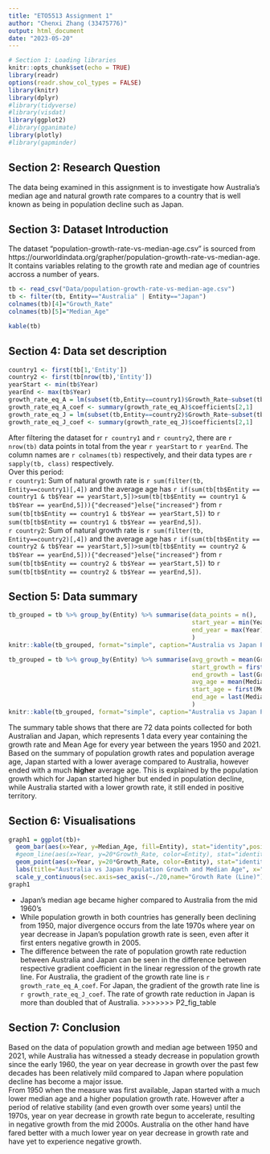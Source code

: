 ```yaml
---
title: "ETO5513 Assignment 1"
author: "Chenxi Zhang (33475776)"
output: html_document
date: "2023-05-20"
---
```


```r
# Section 1: Loading libraries
knitr::opts_chunk$set(echo = TRUE)
library(readr)
options(readr.show_col_types = FALSE)
library(knitr)
library(dplyr)
#library(tidyverse)
#library(visdat)
library(ggplot2)
#library(gganimate)
library(plotly)
#library(gapminder)
```

## Section 2: Research Question
The data being examined in this assignment is to investigate how Australia's median age and natural growth rate compares to a country that is well known as being in population decline such as Japan. 

## Section 3: Dataset Introduction
The dataset "population-growth-rate-vs-median-age.csv" is sourced from https://ourworldindata.org/grapher/population-growth-rate-vs-median-age. It contains variables relating to the growth rate and median age of countries accross a number of years.
```r
tb <- read_csv("Data/population-growth-rate-vs-median-age.csv")
tb <- filter(tb, Entity=="Australia" | Entity=="Japan")
colnames(tb)[4]="Growth_Rate"
colnames(tb)[5]="Median_Age"
```

```r
kable(tb)
```

## Section 4: Data set description

```r
country1 <- first(tb[1,'Entity'])
country2 <- first(tb[nrow(tb),'Entity'])
yearStart <- min(tb$Year)
yearEnd <- max(tb$Year)
growth_rate_eq_A = lm(subset(tb,Entity==country1)$Growth_Rate~subset(tb,Entity==country1)$Year)
growth_rate_eq_A_coef <- summary(growth_rate_eq_A)$coefficients[2,1]
growth_rate_eq_J = lm(subset(tb,Entity==country2)$Growth_Rate~subset(tb,Entity==country2)$Year)
growth_rate_eq_J_coef <- summary(growth_rate_eq_J)$coefficients[2,1]
```

After filtering the dataset for `r country1` and `r country2`, there are `r nrow(tb)` data points in total from the year `r yearStart` to `r yearEnd`. The column names are `r colnames(tb)` respectively, and their data types are `r sapply(tb, class)` respectively.  
Over this period:  
`r country1`: Sum of natural growth rate is `r sum(filter(tb, Entity==country1)[,4])` and the average age has `r if(sum(tb[tb$Entity == country1 & tb$Year == yearStart,5])>sum(tb[tb$Entity == country1 & tb$Year == yearEnd,5])){"decreased"}else{"increased"}` from `r sum(tb[tb$Entity == country1 & tb$Year == yearStart,5])` to `r sum(tb[tb$Entity == country1 & tb$Year == yearEnd,5])`.  
`r country2`: Sum of natural growth rate is `r sum(filter(tb, Entity==country2)[,4])` and the average age has `r if(sum(tb[tb$Entity == country2 & tb$Year == yearStart,5])>sum(tb[tb$Entity == country2 & tb$Year == yearEnd,5])){"decreased"}else{"increased"}` from `r sum(tb[tb$Entity == country2 & tb$Year == yearStart,5])` to `r sum(tb[tb$Entity == country2 & tb$Year == yearEnd,5])`.  

## Section 5: Data summary
```r
tb_grouped = tb %>% group_by(Entity) %>% summarise(data_points = n(),
                                                   start_year = min(Year),
                                                   end_year = max(Year),
                                                   )
knitr::kable(tb_grouped, format="simple", caption="Australia vs Japan Population Growth - Description of Data")
```

```r
tb_grouped = tb %>% group_by(Entity) %>% summarise(avg_growth = mean(Growth_Rate),
                                                   start_growth = first(Growth_Rate),
                                                   end_growth = last(Growth_Rate),
                                                   avg_age = mean(Median_Age),
                                                   start_age = first(Median_Age),
                                                   end_age = last(Median_Age),
                                                   )
knitr::kable(tb_grouped, format="simple", caption="Australia vs Japan Population Growth - Summary of Growth and Mean Age")
```
  
The summary table shows that there are 72 data points collected for both Australian and Japan, which represents 1 data every year containing the growth rate and Mean Age for every year between the years 1950 and 2021.
Based on the summary of population growth rates and population average age, Japan started with a lower average compared to Australia, however ended with a much __higher__ average age. This is explained by the population growth which for Japan started higher but ended in population decline, while Australia started with a lower growth rate, it still ended in positive territory.

## Section 6: Visualisations
```r
graph1 = ggplot(tb)+
  geom_bar(aes(x=Year, y=Median_Age, fill=Entity), stat="identity",position = position_dodge(),alpha = 0.5)+
  #geom_line(aes(x=Year, y=20*Growth_Rate, color=Entity), stat="identity", size=2)+
  geom_point(aes(x=Year, y=20*Growth_Rate, color=Entity), stat="identity")+
  labs(title="Australia vs Japan Population Growth and Median Age", x="Year", y="Median Age (Bar)")+
  scale_y_continuous(sec.axis=sec_axis(~./20,name="Growth Rate (Line)"))
graph1

```
  
* Japan's median age became higher compared to Australia from the mid 1960's  
* While population growth in both countries has generally been declining from 1950, major divergence occurs from the late 1970s where year on year decrease in Japan's population growth rate is seen, even after it first enters negative growth in 2005.  
* The difference between the rate of population growth rate reduction between Australia and Japan can be seen in the difference between respective gradient coefficient in the linear regression of the growth rate line. For Australia, the gradient of the growth rate line is `r growth_rate_eq_A_coef`. For Japan, the gradient of the growth rate line is `r growth_rate_eq_J_coef`. The rate of growth rate reduction in Japan is more than doubled that of Australia.
>>>>>>> P2_fig_table
  
## Section 7: Conclusion
Based on the data of population growth and median age between 1950 and 2021, while Australia has witnessed a steady decrease in population growth since the early 1960, the year on year decrease in growth over the past few decades has been relatively mild compared to Japan where population decline has become a major issue.  
From 1950 when the measure was first available, Japan started with a much lower median age and a higher population growth rate. However after a period of relative stability (and even growth over some years) until the 1970s, year on year decrease in growth rate begun to accelerate, resulting in negative growth from the mid 2000s. Australia on the other hand have fared better with a much lower year on year decrease in growth rate and have yet to experience negative growth.





